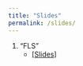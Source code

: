 ```yaml
---
title: "Slides"
permalink: /slides/
---
```


<style>
  details{
    padding: 7pt;
  }
details[open]{
    background: #eeeeee;
}
</style>

<ol>
<li>"FLS"
<ul>
<li><a href="https://lucasfinamor.github.io/files/FLS.pdf" target="_blank">[Slides]</a></li>
</ul>
</li>
</ol>